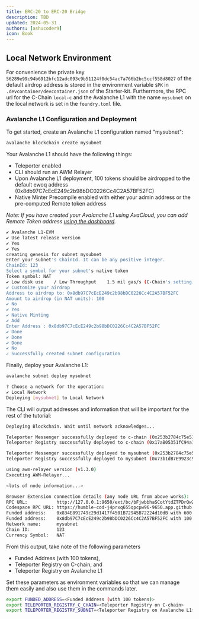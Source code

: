 ```yaml
---
title: ERC-20 to ERC-20 Bridge
description: TBD
updated: 2024-05-31
authors: [ashucoder9]
icon: Book
---
```



## Local Network Environment

For convenience the private key `56289e99c94b6912bfc12adc093c9b51124f0dc54ac7a766b2bc5ccf558d8027` of the default airdrop address is stored in the environment variable `$PK` in `.devcontainer/devcontainer.json` of the Starter-kit. Furthermore, the RPC url for the C-Chain `local-c` and the Avalanche L1 with the name `mysubnet` on the local network is set in the `foundry.toml` file.

### Avalanche L1 Configuration and Deployment

To get started, create an Avalanche L1 configuration named "mysubnet":

```bash
avalanche blockchain create mysubnet
```

Your Avalanche L1 should have the following things:

- Teleporter enabled
- CLI should run an AWM Relayer
- Upon Avalanche L1 deployment, 100 tokens should be airdropped to the default ewoq address (0x8db97C7cEcE249c2b98bDC0226Cc4C2A57BF52FC)
- Native Minter Precompile enabled with either your admin address or the pre-computed Remote token address

_Note: If you have created your Avalanche L1 using AvaCloud, you can add Remote Token address [using the dashboard](https://support.avacloud.io/avacloud-how-do-i-use-the-native-token-minter)._

```bash
✔ Avalanche L1-EVM
✔ Use latest release version
✔ Yes
✔ Yes
creating genesis for subnet mysubnet
Enter your subnet's ChainId. It can be any positive integer.
ChainId: 123
Select a symbol for your subnet's native token
Token symbol: NAT
✔ Low disk use    / Low Throughput    1.5 mil gas/s (C-Chain's setting)
✔ Customize your airdrop
Address to airdrop to: 0x8db97C7cEcE249c2b98bDC0226Cc4C2A57BF52FC
Amount to airdrop (in NAT units): 100
✔ No
✔ Yes
✔ Native Minting
✔ Add
Enter Address : 0x8db97C7cEcE249c2b98bDC0226Cc4C2A57BF52FC
✔ Done
✔ Done
✔ Done
✔ No
✓ Successfully created subnet configuration
```

Finally, deploy your Avalanche L1:

```bash
avalanche subnet deploy mysubnet
```

```bash
? Choose a network for the operation:
✔ Local Network
Deploying [mysubnet] to Local Network
```

The CLI will output addresses and information that will be important for the rest of the tutorial:

```bash
Deploying Blockchain. Wait until network acknowledges...

Teleporter Messenger successfully deployed to c-chain (0x253b2784c75e510dD0fF1da844684a1aC0aa5fcf)
Teleporter Registry successfully deployed to c-chain (0x17aB05351fC94a1a67Bf3f56DdbB941aE6c63E25)

Teleporter Messenger successfully deployed to mysubnet (0x253b2784c75e510dD0fF1da844684a1aC0aa5fcf)
Teleporter Registry successfully deployed to mysubnet (0x73b1dB7E9923c9d8fd643ff381e74dd9618EA1a5)

using awm-relayer version (v1.3.0)
Executing AWM-Relayer...

<lots of node information...>

Browser Extension connection details (any node URL from above works):
RPC URL:           http://127.0.0.1:9650/ext/bc/bFjwbbhaSCotYtdZTPDrQwZn8uVqRoL7YbZxCxXY94k7Qhf3E/rpc
Codespace RPC URL: https://humble-cod-j4prxq655qpcpw96-9650.app.github.dev/ext/bc/bFjwbbhaSCotYtdZTPDrQwZn8uVqRoL7YbZxCxXY94k7Qhf3E/rpc
Funded address:    0x834E891749c29d1417f4501B72945B72224d10dB with 600 (10^18)
Funded address:    0x8db97C7cEcE249c2b98bDC0226Cc4C2A57BF52FC with 100 (10^18) - private key: 56289e99c94b6912bfc12adc093c9b51124f0dc54ac7a766b2bc5ccf558d8027
Network name:      mysubnet
Chain ID:          123
Currency Symbol:   NAT
```

From this output, take note of the following parameters

- Funded Address (with 100 tokens),
- Teleporter Registry on C-chain, and
- Teleporter Registry on Avalanche L1

Set these parameters as environment variables so that we can manage them easily and also use them in the commands later.

```bash
export FUNDED_ADDRESS=<Funded Address (with 100 tokens)>
export TELEPORTER_REGISTRY_C_CHAIN=<Teleporter Registry on C-chain>
export TELEPORTER_REGISTRY_SUBNET=<Teleporter Registry on Avalanche L1>
```

